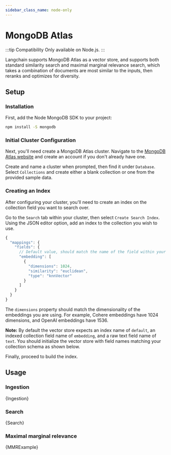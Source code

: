 ```yaml
---
sidebar_class_name: node-only
---
```


# MongoDB Atlas

:::tip Compatibility
Only available on Node.js.
:::

Langchain supports MongoDB Atlas as a vector store, and supports both standard similarity search and maximal marginal relevance search,
which takes a combination of documents are most similar to the inputs, then reranks and optimizes for diversity.

## Setup

### Installation

First, add the Node MongoDB SDK to your project:

```bash npm2yarn
npm install -S mongodb
```

### Initial Cluster Configuration

Next, you'll need create a MongoDB Atlas cluster. Navigate to the [MongoDB Atlas website](https://www.mongodb.com/atlas/database) and create an account if you don't already have one.

Create and name a cluster when prompted, then find it under `Database`. Select `Collections` and create either a blank collection or one from the provided sample data.

### Creating an Index

After configuring your cluster, you'll need to create an index on the collection field you want to search over.

Go to the `Search` tab within your cluster, then select `Create Search Index`. Using the JSON editor option, add an index to the collection you wish to use.

```js
{
  "mappings": {
    "fields": {
      // Default value, should match the name of the field within your collection that contains embeddings
      "embedding": [
        {
          "dimensions": 1024,
          "similarity": "euclidean",
          "type": "knnVector"
        }
      ]
    }
  }
}
```

The `dimensions` property should match the dimensionality of the embeddings you are using. For example, Cohere embeddings have 1024 dimensions, and OpenAI embeddings have 1536.

**Note:** By default the vector store expects an index name of `default`, an indexed collection field name of `embedding`, and a raw text field name of `text`. You should initialize the vector store with field names matching your collection schema as shown below.

Finally, proceed to build the index.

## Usage

### Ingestion


<CodeBlock language="typescript">{Ingestion}</CodeBlock>

### Search


<CodeBlock language="typescript">{Search}</CodeBlock>

### Maximal marginal relevance


<CodeBlock language="typescript">{MMRExample}</CodeBlock>